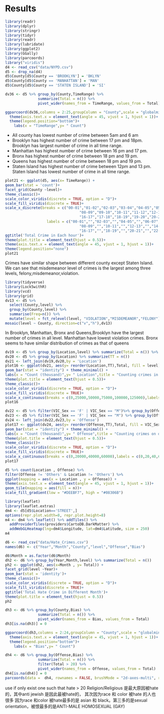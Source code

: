 # Results
```r
library(readr)
library(dplyr)
library(stringr)
library(tidyr)
library(readr)
library(lubridate)
library(ggplot2)
library(GGally)
library(parcoords)
library("viridis")
d4 <- read_csv("data/NYPD.csv")
d5 <- drop_na(d4)
d5$County[d5$County == 'BROOKLYN'] = 'BKLYN'
d5$County[d5$County == 'MANHATTAN'] = 'MAN'
d5$County[d5$County == 'STATEN ISLAND'] = 'SI'
```

```r
dv36 <- d5 %>% group_by(County,TimeRange) %>% 
               summarize(Total = n()) %>%
               pivot_wider(names_from = TimeRange, values_from = Total)

ggparcoord(dv36,columns = 2:25,groupColumn = "County",scale = "globalminmax")+
  theme(axis.text.x = element_text(angle = 45, vjust = 1, hjust = 1))+
  theme(legend.position="bottom")+
    labs(x = "TimeRange",y= " Count")
```
- All county has lowest number of crime between 5am and 6 am 
- Brooklyn has highest number of crime between 17 pm and 18pm. Brooklyn has largest number of crime in all time range.
- Manhattan has highest number of crime between 16 pm and 17 pm.
- Bronx has highest number of crime between 18 pm and 19 pm.
- Queens has highest number of crime between 18 pm and 19 pm.
- Staten Island has highest number of crime between 12pm and 13 pm. Staten Island has lowest number of crime in all time range.

```r
plot21 <- ggplot(d5, aes(x= TimeRange)) +
geom_bar(stat = 'count')+
facet_grid(County ~level)+
theme_classic()+
scale_color_viridis(discrete = TRUE, option = "D")+
scale_fill_viridis(discrete = TRUE)+
scale_x_discrete(breaks = c("00-01","01-02","02-03","03-04","04-05","05-06","06-07","07-08",
                                  "08-09","09-10","10-11","11-12","12-13","13-14","14-15","15-16",
                                  "16-17","17-18","18-19","19-20","20-21","21-22","22-23","23-24"), 
                   labels = c("00-01","","02-03","","04-05","","06-07","",
                                  "08-09","","10-11","","12-13","","14-15","",
                                  "16-17","","18-19","","20-21","","22-23",""))+
ggtitle('Total Crime in Each hour')+
theme(plot.title = element_text(hjust = 0.5))+
theme(axis.text.x = element_text(angle = 45, vjust = 1, hjust = 1))+
theme(legend.position="none")
plot21
```

Crimes have similar shape between different county except Staten Island. We can see that misdemeanor level of crimes is the largest among three levels, felony,misdemeanor,violation. 

```r
library(tidyverse)
library(Lock5withR)
library(vcd)
library(grid)
dv13 <- d5 %>%
  select(County,level) %>%
  group_by(County,level) %>%
  summarise(Freq=n()) %>%
  mutate(level = fct_relevel(level, "VIOLATION","MISDEMEANOR","FELONY"))
mosaic(level ~ County, direction=c("v","h"),dv13)
```

In Brooklyn, Manhattan, Bronx and Queens,Brooklyn have the largest number of crimes in all level. Manhattan have lowest violation crimes. Bronx seems to have similar distribution of crimes as that of queens

```r
dv19 <- d5 %>% group_by(Location,level) %>% summarize(Total = n()) %>% arrange(desc(Total))
dv20 <- d5 %>% group_by(Location) %>% summarize(TT = n())
dv21 <- left_join(dv19,dv20,by = 'Location')
plot16 <- ggplot(dv21, aes(y= reorder(Location,TT),Total, fill = level))+
geom_bar(stat = "identity") + theme_minimal() +
labs(x = "Count (thousand)",y= " Location",title = "Counting crimes in different level at different location")+
theme(plot.title = element_text(hjust = 0.5))+
theme_classic()+
scale_color_viridis(discrete = TRUE, option = "D")+
scale_fill_viridis(discrete = TRUE)+
scale_x_continuous(breaks = c(0,25000,50000,75000,100000,125000),labels = c(0,25,50,75,100,125))
plot16
```

```r
dv22 <- d5 %>% filter(VIC_Sex == 'F' | VIC_Sex == "M")%>% group_by(Offense,VIC_Sex) %>% summarize(Total = n()) %>% arrange(desc(Total))
dv23 <- d5 %>% filter(VIC_Sex == 'F' | VIC_Sex == "M") %>% group_by(Offense) %>% summarize(TT = n())
dv24 <- left_join(dv22,dv23,by = 'Offense')
plot17 <- ggplot(dv24, aes(y= reorder(Offense,TT),Total, fill = VIC_Sex))+
geom_bar(stat = "identity") + theme_minimal() +
labs(x = "Count (thousand)",y= " Offense",title = "Counting crimes on different sex in different crime")+
theme(plot.title = element_text(hjust = 0.5))+
theme_classic()+
scale_color_viridis(discrete = TRUE, option = "D")+
scale_fill_viridis(discrete = TRUE)+
scale_x_continuous(breaks = c(0,20000,40000,60000),labels = c(0,20,40,60))
plot17
```
```r
d5 %>% count(Location , Offense) %>% 
filter(Offense != 'Others' & Location != 'Others') %>%
ggplot(mapping = aes(x = Location , y = Offense)) +
theme(axis.text.x = element_text(angle = 45, vjust = 1, hjust = 1))+
geom_tile(mapping = aes(fill = n))+
scale_fill_gradient(low = "#DEEBF7", high = "#08306B")
```

```r
library(leaflet) 
library(leaflet.extras)
dm4 <- d5[d5$Location=='STREET',]
options(repr.plot.width=8, repr.plot.height=8)
m4 <- dm4 %>% leaflet() %>% addTiles() %>% 
  addProviderTiles(providers$CartoDB.DarkMatter) %>% 
  addWebGLHeatmap(lng=dm4$Longitude, lat=dm4$Latitude, size = 250)
m4
```



```r
d6 <- read_csv("data/Hate_Crimes.csv")
names(d6) <- c("Year","Month","County","level","Offense","Bias")
```

```r
d6$Month = as.factor(d6$Month)
dh2 <- d6 %>% group_by(Year,Month,level) %>% summarize(Total = n())
ph2 <- ggplot(dh2, aes(x=Month , y= Total)) +
facet_grid(level ~Year)+
geom_bar(stat = 'identity')+
theme_classic()+
scale_color_viridis(discrete = TRUE, option = "D")+
scale_fill_viridis(discrete = TRUE)+
ggtitle('Total Hate Crime in Different Month')+
theme(plot.title = element_text(hjust = 0.5))
ph2
```

```r
dh3 <- d6 %>% group_by(County,Bias) %>% 
               summarize(Total = n()) %>%
               pivot_wider(names_from = Bias, values_from = Total)
dh3[is.na(dh3)] = 0

ggparcoord(dh3,columns = 2:24,groupColumn = "County",scale = "globalminmax")+
  theme(axis.text.x = element_text(angle = 45, vjust = 1, hjust = 1))+
  theme(legend.position="bottom")+
    labs(x = "Bias",y= " Count")
```
```r
dh4 <- d6 %>% group_by(Offense,Bias) %>% 
               summarize(Total = n()) %>%
               filter(Total > 20) %>%
               pivot_wider(names_from = Offense, values_from = Total)
dh4[is.na(dh4)] = 0
parcoords(data =  dh4, rownames = FALSE, brushMode = "2d-axes-multi", reorderable = TRUE,queue = TRUE,,color = list(colorBy='Bias'), withD3 = TRUE)
```
use if only exist one such that hate > 20
Religion/Religious 是最大原因被hate的，其中anti jewish 是因此最被hate的， 其次因为race 和 color 被hate 的人也很多 因为race 和color 被hate最多的是 asian 和 black。第三多的是sexual orientation，被恨最多的是ANTI-MALE HOMOSEXUAL (GAY)



